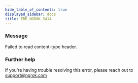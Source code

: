 ```yaml
---
hide_table_of_contents: true
displayed_sidebar: docs
title: ERR_NGROK_3414
---
```




### Message

Failed to read content-type header.

<ErrorDetails error="err_ngrok_3414" />

### Further help

If you're having trouble resolving this error, please reach out to [support@ngrok.com](mailto:support@ngrok.com?subject=Help%20with%20ERR_NGROK_3414)
